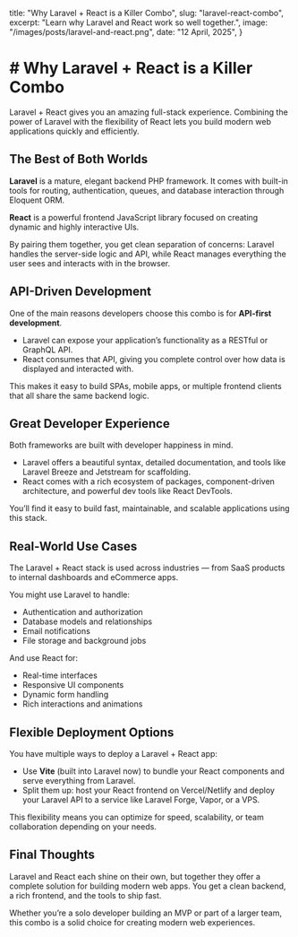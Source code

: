   title: "Why Laravel + React is a Killer Combo",
  slug: "laravel-react-combo",
  excerpt: "Learn why Laravel and React work so well together.",
  image: "/images/posts/laravel-and-react.png",
  date: "12 April, 2025",
}


<h1 className="text-xl font-bold md:text-4xl mb-8">
 # Why Laravel + React is a Killer Combo
</h1>

Laravel + React gives you an amazing full-stack experience. Combining the power of Laravel with the flexibility of React lets you build modern web applications quickly and efficiently.

## The Best of Both Worlds

**Laravel** is a mature, elegant backend PHP framework. It comes with built-in tools for routing, authentication, queues, and database interaction through Eloquent ORM.

**React** is a powerful frontend JavaScript library focused on creating dynamic and highly interactive UIs.

By pairing them together, you get clean separation of concerns: Laravel handles the server-side logic and API, while React manages everything the user sees and interacts with in the browser.

## API-Driven Development

One of the main reasons developers choose this combo is for **API-first development**.

- Laravel can expose your application’s functionality as a RESTful or GraphQL API.
- React consumes that API, giving you complete control over how data is displayed and interacted with.

This makes it easy to build SPAs, mobile apps, or multiple frontend clients that all share the same backend logic.

## Great Developer Experience

Both frameworks are built with developer happiness in mind.

- Laravel offers a beautiful syntax, detailed documentation, and tools like Laravel Breeze and Jetstream for scaffolding.
- React comes with a rich ecosystem of packages, component-driven architecture, and powerful dev tools like React DevTools.

You’ll find it easy to build fast, maintainable, and scalable applications using this stack.

## Real-World Use Cases

The Laravel + React stack is used across industries — from SaaS products to internal dashboards and eCommerce apps.

You might use Laravel to handle:

- Authentication and authorization
- Database models and relationships
- Email notifications
- File storage and background jobs

And use React for:

- Real-time interfaces
- Responsive UI components
- Dynamic form handling
- Rich interactions and animations

## Flexible Deployment Options

You have multiple ways to deploy a Laravel + React app:

- Use **Vite** (built into Laravel now) to bundle your React components and serve everything from Laravel.
- Split them up: host your React frontend on Vercel/Netlify and deploy your Laravel API to a service like Laravel Forge, Vapor, or a VPS.

This flexibility means you can optimize for speed, scalability, or team collaboration depending on your needs.

## Final Thoughts

Laravel and React each shine on their own, but together they offer a complete solution for building modern web apps. You get a clean backend, a rich frontend, and the tools to ship fast.

Whether you’re a solo developer building an MVP or part of a larger team, this combo is a solid choice for creating modern web experiences.
